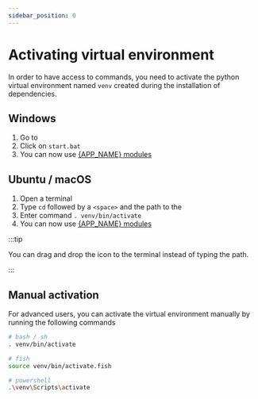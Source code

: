 ```yaml
---
sidebar_position: 0
---
```



# Activating virtual environment

In order to have access to <AppInline /> commands, you need to activate the
python virtual environment named `venv` created during the installation of
dependencies.

## Windows

1. Go to <AppDirectory version={VERSION} />
2. Click on `start.bat`
3. You can now use [{APP_NAME} modules](./modules.mdx)

## Ubuntu / macOS

1. Open a terminal
2. Type `cd` followed by a `<space>` and the path to the <AppDirectory
   version={VERSION} />
3. Enter command `. venv/bin/activate`
4. You can now use [{APP_NAME} modules](./modules.mdx)

:::tip

You can drag and drop the <AppDirectory version={VERSION} /> icon to the
terminal instead of typing the path.

:::

## Manual activation

For advanced users, you can activate the virtual environment manually by
running the following commands

```bash
# bash / sh
. venv/bin/activate

# fish
source venv/bin/activate.fish

# powershell
.\venv\Scripts\activate
```
